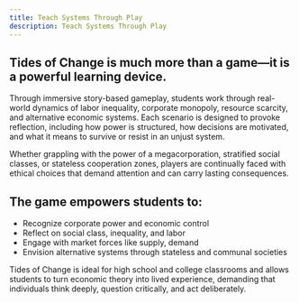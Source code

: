 ```yaml
---
title: Teach Systems Through Play
description: Teach Systems Through Play
---
```


## Tides of Change is much more than a game—it is a powerful learning device.

Through immersive story-based gameplay, students work through real-world dynamics of labor inequality, corporate monopoly, resource scarcity, and alternative economic systems. Each scenario is designed to provoke reflection, including how power is structured, how decisions are motivated, and what it means to survive or resist in an unjust system.

Whether grappling with the power of a megacorporation, stratified social classes, or stateless cooperation zones, players are continually faced with ethical choices that demand attention and can carry lasting consequences.

## The game empowers students to:

-   Recognize corporate power and economic control
-   Reflect on social class, inequality, and labor
-   Engage with market forces like supply, demand
-   Envision alternative systems through stateless and communal societies

Tides of Change is ideal for high school and college classrooms and allows students to turn economic theory into lived experience, demanding that individuals think deeply, question critically, and act deliberately.
